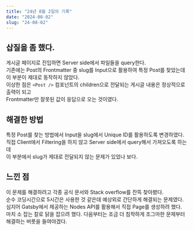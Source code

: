 ```yaml
---
title: "24년 8월 2일의 기록"
date: "2024-08-02"
slug: "24-08-02"
---
```


## 삽질을 좀 했다.
게시글 페이지로 진입하면 Server side에서 파일들을 query한다. <br />
기존에는 Post의 Frontmatter 중 slug를 Input으로 활용하여 특정 Post를 찾았는데 이 부분이 제대로 동작하지 않았다. <br />
이상한 점은 `<Post />` 컴포넌트의 children으로 전달되는 게시글 내용은 정상적으로 출력이 되고 <br />
Frontmatter만 잘못된 값이 응답으로 오는 것이였다.
<br />

## 해결한 방법
특정 Post를 찾는 방법에서 Input을 slug에서 Unique ID를 활용하도록 변경하였다. <br />
직접 Client에서 Filtering을 하지 않고 Server side에서 query해서 가져오도록 하는데 <br />
이 부분에서 slug가 제대로 전달되지 않는 문제가 있었나 보다.
<br />

## 느낀 점
이 문제를 해결하려고 각종 공식 문서와 Stack overflow를 잔뜩 찾아봤다. <br />
순수 코딩시간으로 5시간은 사용한 것 같은데 예상외로 간단하게 해결되는 문제였다. <br />
심지어 Gatsby에서 제공하는 Nodes API를 활용해서 직접 Page를 생성하려 했다. <br />
마치 소 잡는 칼로 닭을 잡으려 했다. 다음부터는 조금 더 침착하게 조그마한 문제부터 해결하는 버릇을 들여야겠다.
<br />
